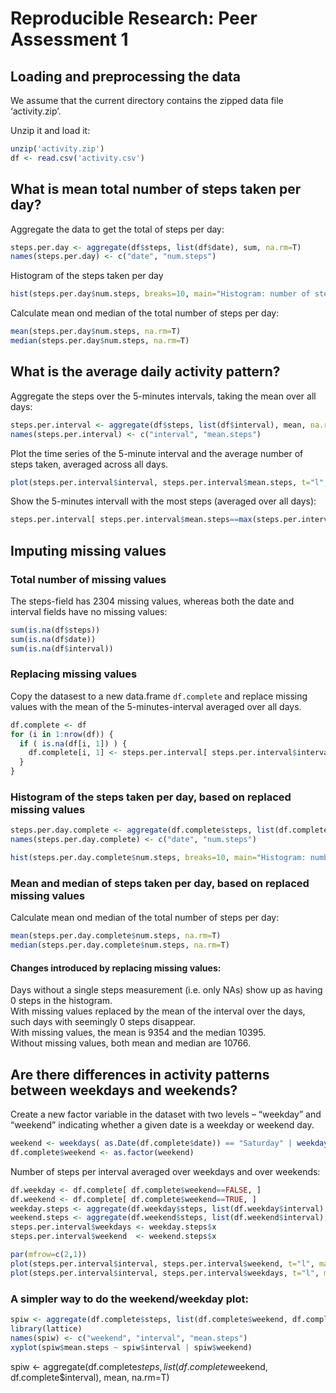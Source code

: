 # Reproducible Research: Peer Assessment 1

## Loading and preprocessing the data

We assume that the current directory contains the zipped data file 'activity.zip'. 

Unzip it and load it:
```r
unzip('activity.zip')
df <- read.csv('activity.csv')
```

## What is mean total number of steps taken per day?

Aggregate the data to get the total of steps per day:

```r
steps.per.day <- aggregate(df$steps, list(df$date), sum, na.rm=T)
names(steps.per.day) <- c("date", "num.steps")
```

Histogram of the steps taken per day

```r
hist(steps.per.day$num.steps, breaks=10, main="Histogram: number of steps per day", xlab="number of steps per day")
```

Calculate mean ond median of the total number of steps per day:
```r
mean(steps.per.day$num.steps, na.rm=T)
median(steps.per.day$num.steps, na.rm=T)
```


## What is the average daily activity pattern?

Aggregate the steps over the 5-minutes intervals, taking the mean over all days:

```r
steps.per.interval <- aggregate(df$steps, list(df$interval), mean, na.rm=T)
names(steps.per.interval) <- c("interval", "mean.steps")
```

Plot the time series of the 5-minute interval and the average number of steps taken, averaged across all days.

```r
plot(steps.per.interval$interval, steps.per.interval$mean.steps, t="l", main="Average steps per interval", ylab="Number of steps", xlab="Interval")
```

Show the 5-minutes intervall with the most steps (averaged over all days):

```r
steps.per.interval[ steps.per.interval$mean.steps==max(steps.per.interval$mean.steps),]
```

## Imputing missing values

### Total number of missing values

The steps-field has 2304 missing values, whereas both the date and interval fields have no missing values:
```r
sum(is.na(df$steps))
sum(is.na(df$date))
sum(is.na(df$interval))
```

### Replacing missing values

Copy the datasest to a new data.frame `df.complete` and replace missing values with the mean of the 5-minutes-interval averaged over all days.

```r

df.complete <- df
for (i in 1:nrow(df)) {
  if ( is.na(df[i, 1]) ) {
    df.complete[i, 1] <- steps.per.interval[ steps.per.interval$interval==df[i, 3], ][2]
  }
}
```

### Histogram of the steps taken per day, based on replaced missing values

```r
steps.per.day.complete <- aggregate(df.complete$steps, list(df.complete$date), sum, na.rm=T)
names(steps.per.day.complete) <- c("date", "num.steps")

hist(steps.per.day.complete$num.steps, breaks=10, main="Histogram: number of steps per day", xlab="number of steps per day")
```

### Mean and median of steps taken per day, based on replaced missing values

Calculate mean ond median of the total number of steps per day:
```r
mean(steps.per.day.complete$num.steps, na.rm=T)
median(steps.per.day.complete$num.steps, na.rm=T)
```

#### Changes introduced by replacing missing values: 
Days without a single steps measurement (i.e. only NAs) show up as having 0 steps in the histogram.   
With missing values replaced by the mean of the interval over the days, such days with seemingly
0 steps disappear.    
With missing values, the mean is 9354 and the median 10395.    
Without missing values, both mean and median are 10766.

## Are there differences in activity patterns between weekdays and weekends?

Create a new factor variable in the dataset with two levels -- "weekday" and "weekend" indicating whether a given date is a weekday or weekend day.

```r
weekend <- weekdays( as.Date(df.complete$date)) == "Saturday" | weekdays( as.Date(df.complete$date)) == "Sunday"
df.complete$weekend <- as.factor(weekend)
```

Number of steps per interval averaged over weekdays and over weekends:

```r
df.weekday <- df.complete[ df.complete$weekend==FALSE, ]
df.weekend <- df.complete[ df.complete$weekend==TRUE, ]
weekday.steps <- aggregate(df.weekday$steps, list(df.weekday$interval), mean, na.rm=T)
weekend.steps <- aggregate(df.weekend$steps, list(df.weekend$interval), mean, na.rm=T)
steps.per.interval$weekdays <- weekday.steps$x
steps.per.interval$weekend  <- weekend.steps$x

par(mfrow=c(2,1))
plot(steps.per.interval$interval, steps.per.interval$weekend, t="l", main="weekend", ylab="Number of steps", xlab="Interval")
plot(steps.per.interval$interval, steps.per.interval$weekdays, t="l", main="weekdays", ylab="Number of steps", xlab="Interval")

```

### A simpler way to do the weekend/weekday plot:

```r
spiw <- aggregate(df.complete$steps, list(df.complete$weekend, df.complete$interval), mean, na.rm=T)
library(lattice)
names(spiw) <- c("weekend", "interval", "mean.steps")
xyplot(spiw$mean.steps ~ spiw$interval | spiw$weekend)
```
spiw <- aggregate(df.complete$steps, list(df.complete$weekend, df.complete$interval), mean, na.rm=T)